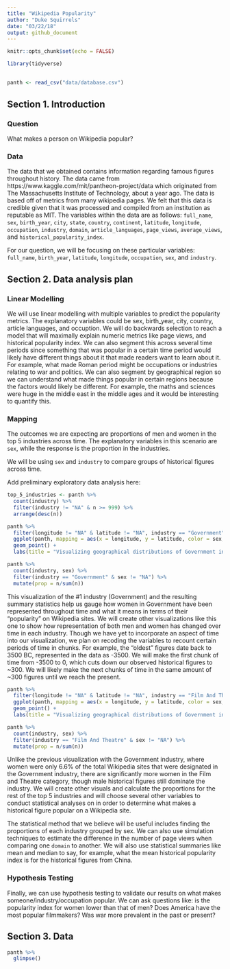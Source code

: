 ```yaml
---
title: "Wikipedia Popularity"
author: "Duke Squirrels"
date: "03/22/18"
output: github_document
---
```


```r
knitr::opts_chunk$set(echo = FALSE)
```

```r
library(tidyverse)
```

##

```r
panth <- read_csv("data/database.csv")


```

## Section 1. Introduction

### Question

What makes a person on Wikipedia popular?

### Data

The data that we obtained contains information regarding famous figures throughout history. The data came from https://www.kaggle.com/mit/pantheon-project/data which originated from The Massachusetts Institute of Technology, about a year ago. The data is based off of metrics from many wikipedia pages. We felt that this data is credible given that it was processed and compiled from an institution as reputable as MIT. The variables within the data are as follows: `full_name`, `sex`, `birth_year`, `city `, `state`, `country`, `continent`, `latitude`, `longitude`, `occupation`, `industry`, `domain`, `article_languages`, `page_views`, `average_views`, and `historical_popularity_index`.  
 
For our question, we will be focusing on these particular variables: `full_name`, `birth_year`, `latitude`, `longitude`, `occupation`, `sex`, and `industry`.

## Section 2. Data analysis plan

### Linear Modelling

We will use linear modelling with multiple variables to predict the popularity metrics. The explanatory variables could be sex, birth_year, city, country, article languages, and occuption. We will do backwards selection to reach a model that will maximally explain numeric metrics like page views, and historical popularity index. We can also segment this across several time periods since something that was popular in a certain time period would likely have different things about it that made readers want to learn about it. For example, what made Roman period might be occupations or industries relating to war and politics. We can also segment by geographical region so we can understand what made things popular in certain regions because the factors would likely be different. For example, the maths and sciences were huge in the middle east in the middle ages and it would be interesting to quantify this. 

### Mapping

The outcomes we are expecting are proportions of men and women in the top 5 industries across time. The explanatory variables in this scenario are `sex`, while the response is the proportion in the industries.

We will be using `sex` and `industry` to compare groups of historical figures across time.

Add preliminary exploratory data analysis here:

```r
top_5_industries <- panth %>%
  count(industry) %>%
  filter(industry != "NA" & n >= 999) %>%
  arrange(desc(n))

panth %>%
  filter(longitude != "NA" & latitude != "NA", industry == "Government") %>%
  ggplot(panth, mapping = aes(x = longitude, y = latitude, color = sex, alpha = .1)) +
  geom_point() +
  labs(title = "Visualizing geographical distributions of Government industry", subtitle = "by sex around the world", x = "Longitude", y = "Latitude", color = "sex")
```

```r
panth %>%
  count(industry, sex) %>%
  filter(industry == "Government" & sex != "NA") %>%
  mutate(prop = n/sum(n))
```

This visualization of the #1 industry (Government) and the resulting summary statistics help us gauge how women in Government have been represented throughout time and what it means in terms of their "popularity" on Wikipedia sites. We will create other visualizations like this one to show how representation of both men and women has changed over time in each industry. Though we have yet to incorporate an aspect of time into our visualization, we plan on recoding the variables to recount certain periods of time in chunks. For example, the "oldest" figures date back to 3500 BC, represented in the data as -3500. We will make the first chunk of time from -3500 to 0, which cuts down our observed historical figures to ~300. We will likely make the next chunks of time in the same amount of ~300 figures until we reach the present.

```r
panth %>%
  filter(longitude != "NA" & latitude != "NA", industry == "Film And Theatre") %>%
  ggplot(panth, mapping = aes(x = longitude, y = latitude, color = sex, alpha = .1)) +
  geom_point() +
  labs(title = "Visualizing geographical distributions of Government industry", subtitle = "by sex around the world", x = "Longitude", y = "Latitude", color = "sex")
```

```r
panth %>%
  count(industry, sex) %>%
  filter(industry == "Film And Theatre" & sex != "NA") %>%
  mutate(prop = n/sum(n))
```

Unlike the previous visualization with the Government industry, where women were only 6.6% of the total Wikipedia sites that were designated in the Government industry, there are significantly more women in the Film and Theatre category, though male historical figures still dominate the industry. We will create other visuals and calculate the proportions for the rest of the top 5 industries and will choose several other variables to conduct statistical analyses on in order to determine what makes a historical figure popular on a Wikipedia site.  

The statistical method that we believe will be useful includes finding the proportions of each industry grouped by sex. We can also use simulation techniques to estimate the difference in the number of page views when comparing one `domain` to another. We will also use statistical summaries like mean and median to say, for example, what the mean historical popularity index is for the historical figures from China.

### Hypothesis Testing

Finally, we can use hypothesis testing to validate our results on what makes someone/industry/occupation popular. We can ask questions like: is the popularity index for women lower than that of men? Does America have the most popular filmmakers? Was war more prevalent in the past or present?

## Section 3. Data

```r
panth %>%
  glimpse()
```
